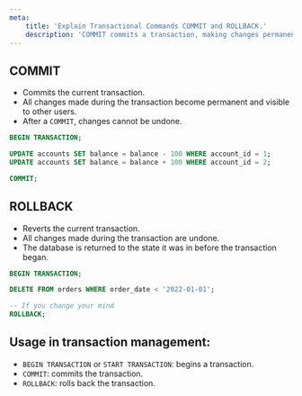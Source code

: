 ```yaml
---
meta:
    title: 'Explain Transactional Commands COMMIT and ROLLBACK.'
    description: 'COMMIT commits a transaction, making changes permanent, while ROLLBACK undoes changes, returning the database to its original state. Learn how to manage transactions.'
---
```


## COMMIT

-   Commits the current transaction.
-   All changes made during the transaction become permanent and visible to other users.
-   After a `COMMIT`, changes cannot be undone.

```sql
BEGIN TRANSACTION;

UPDATE accounts SET balance = balance - 100 WHERE account_id = 1;
UPDATE accounts SET balance = balance + 100 WHERE account_id = 2;

COMMIT;
```

## ROLLBACK

-   Reverts the current transaction.
-   All changes made during the transaction are undone.
-   The database is returned to the state it was in before the transaction began.

```sql
BEGIN TRANSACTION;

DELETE FROM orders WHERE order_date < '2022-01-01';

-- If you change your mind
ROLLBACK;
```

## Usage in transaction management:

-   `BEGIN TRANSACTION` or `START TRANSACTION`: begins a transaction.
-   `COMMIT`: commits the transaction.
-   `ROLLBACK`: rolls back the transaction.
